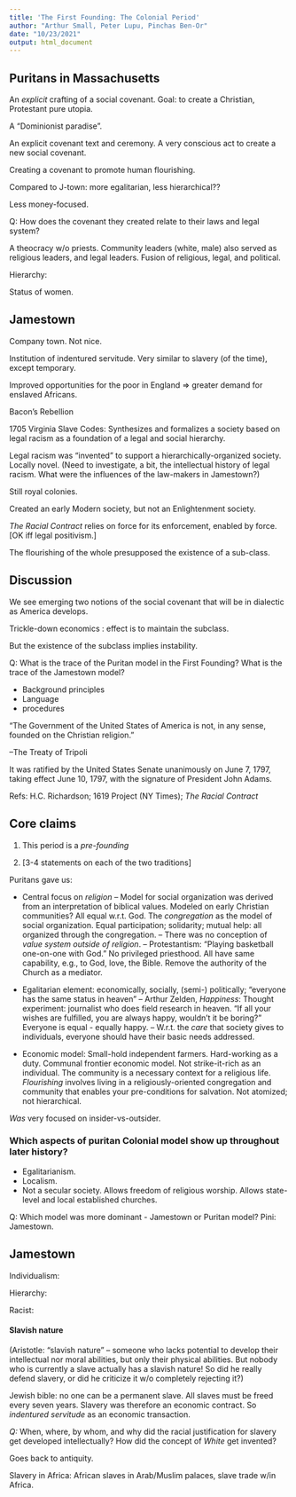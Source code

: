 ```yaml
---
title: 'The First Founding: The Colonial Period'
author: "Arthur Small, Peter Lupu, Pinchas Ben-Or"
date: "10/23/2021"
output: html_document
---
```


## Puritans in Massachusetts

An *explicit* crafting of a social covenant. Goal: to create a Christian, Protestant pure utopia.

A "Dominionist paradise".

An explicit covenant text and ceremony. A very conscious act to create a new social covenant. 

Creating a covenant to promote human flourishing.

Compared to J-town: more egalitarian, less hierarchical?? 

Less money-focused.

Q: How does the covenant they created relate to their laws and legal system?

A theocracy w/o priests. Community leaders (white, male) also served as religious leaders, and legal leaders. Fusion of religious, legal, and political.

Hierarchy: 

Status of women. 

## Jamestown

Company town. Not nice.

Institution of indentured servitude. Very similar to slavery (of the time), except temporary.

Improved opportunities for the poor in England => greater demand for enslaved Africans.

Bacon's Rebellion

1705 Virginia Slave Codes: Synthesizes and formalizes a society based on legal racism as a foundation of a legal and social hierarchy.

Legal racism was "invented" to support a hierarchically-organized society. Locally novel. (Need to investigate, a bit, the intellectual history of legal racism. What were the influences of the law-makers in Jamestown?)

Still royal colonies.

Created an early Modern society, but not an Enlightenment society.

*The Racial Contract* relies on force for its enforcement, enabled by force. [OK iff legal positivism.]


The flourishing of the whole presupposed the existence of a sub-class.


## Discussion

We see emerging two notions of the social covenant that will be in dialectic as America develops.


Trickle-down economics : effect is to maintain the subclass.

But the existence of the subclass implies instability. 


Q: What is the trace of the Puritan model in the First Founding? What is the trace of the Jamestown model?

* Background principles
* Language
* procedures



"The Government of the United States of America is not, in any sense, founded on the Christian religion."

--The Treaty of Tripoli

It was ratified by the United States Senate unanimously on June 7, 1797, taking effect June 10, 1797, with the signature of President John Adams.


Refs: H.C. Richardson; 1619 Project (NY Times); *The Racial Contract*

## Core claims

1. This period is a *pre-founding*

2. [3-4 statements on each of the two traditions]

Puritans gave us:

* Central focus on *religion*
  -- Model for social organization was derived from an interpretation of biblical values. Modeled on early Christian communities? All equal w.r.t. God. The *congregation* as the model of social organization. Equal participation; solidarity; mutual help: all organized through the congregation.
  -- There was no conception of *value system outside of religion*.
  -- Protestantism: "Playing basketball one-on-one with God." No privileged priesthood. All have same capability, e.g., to God, love, the Bible. Remove the authority of the Church as a mediator. 
  
  
* Egalitarian element: economically, socially, (semi-) politically; "everyone has the same status in heaven"
  -- Arthur Zelden, *Happiness*: Thought experiment: journalist who does field research in heaven. "If all your wishes are fulfilled, you are always happy, wouldn't it be boring?" Everyone is equal - equally happy.
  -- W.r.t. the *care* that society gives to individuals, everyone should have their basic needs addressed.

* Economic model: Small-hold independent farmers. Hard-working as a duty. Communal frontier economic model. Not strike-it-rich as an individual. The community is a necessary context for a religious life. *Flourishing* involves living in a religiously-oriented congregation and community that enables your pre-conditions for salvation. Not atomized; not hierarchical. 

*Was* very focused on insider-vs-outsider.


### Which aspects of puritan Colonial model show up throughout later history?

* Egalitarianism.
* Localism. 
* Not a secular society. Allows freedom of religious worship. Allows state-level and local established churches.



Q: Which model was more dominant - Jamestown or Puritan model?
Pini: Jamestown.

## Jamestown

Individualism: 

Hierarchy: 



Racist:


#### Slavish nature

(Aristotle: "slavish nature" -- someone who lacks potential to develop their intellectual nor moral abilities, but only their physical abilities. But nobody who is currently a slave actually has a slavish nature! So did he really defend slavery, or did he criticize it w/o completely rejecting it?)

Jewish bible: no one can be a permanent slave. All slaves must be freed every seven years. Slavery was therefore an economic contract. So *indentured servitude* as an economic transaction.

*Q:* When, where, by whom, and why did the racial justification for slavery get developed intellectually? How did the concept of *White* get invented?



Goes back to antiquity.

Slavery in Africa: African slaves in Arab/Muslim palaces, slave trade w/in Africa. 



